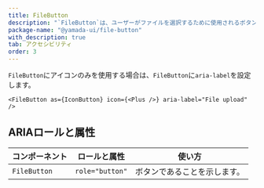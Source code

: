 ```yaml
---
title: FileButton
description: "`FileButton`は、ユーザーがファイルを選択するために使用されるボタンのコンポーネントです。"
package-name: "@yamada-ui/file-button"
with_description: true
tab: アクセシビリティ
order: 3
---
```


`FileButton`にアイコンのみを使用する場合は、`FileButton`に`aria-label`を設定します。

```tsx live=false
<FileButton as={IconButton} icon={<Plus />} aria-label="File upload" />
```

## ARIAロールと属性

| コンポーネント | ロールと属性    | 使い方                       |
| -------------- | --------------- | ---------------------------- |
| `FileButton`   | `role="button"` | ボタンであることを示します。 |
